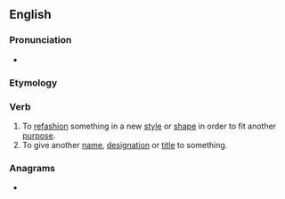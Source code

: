 ==English==

===Pronunciation===
* {{rhymes|aɪl|lang=en}}

===Etymology===
{{prefix|en|re|style}}

===Verb===
{{en-verb|restyl}}

# To [[refashion]] something in a new [[style]] or [[shape]] in order to fit another [[purpose]].
# To give another [[name]], [[designation]] or [[title]] to something.

===Anagrams===
* {{anagrams|en|Esterly|tersely}}